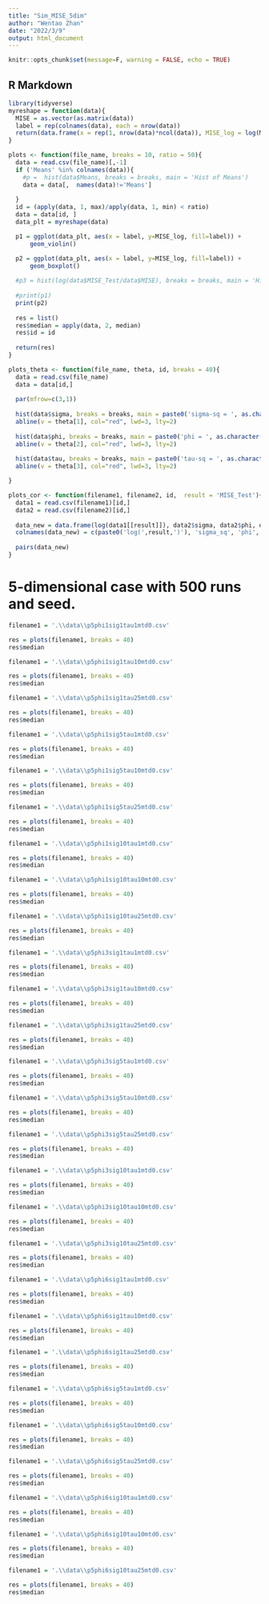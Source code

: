 ---
title: "Sim_MISE_5dim"
author: "Wentao Zhan"
date: "2022/3/9"
output: html_document
---

```{r setup, include=FALSE}
knitr::opts_chunk$set(message=F, warning = FALSE, echo = TRUE)
```

## R Markdown

```{r, echo = FALSE}
library(tidyverse)
myreshape = function(data){
  MISE = as.vector(as.matrix(data))
  label = rep(colnames(data), each = nrow(data))
  return(data.frame(x = rep(1, nrow(data)*ncol(data)), MISE_log = log(MISE), label = label))
}

plots <- function(file_name, breaks = 10, ratio = 50){
  data = read.csv(file_name)[,-1]
  if ('Means' %in% colnames(data)){
    #p =  hist(data$Means, breaks = breaks, main = 'Hist of Means')
    data = data[,  names(data)!='Means']
  
  }
  id = (apply(data, 1, max)/apply(data, 1, min) < ratio)
  data = data[id, ]
  data_plt = myreshape(data)

  p1 = ggplot(data_plt, aes(x = label, y=MISE_log, fill=label)) + 
      geom_violin()

  p2 = ggplot(data_plt, aes(x = label, y=MISE_log, fill=label)) + 
      geom_boxplot()
  
  #p3 = hist(log(data$MISE_Test/data$MISE), breaks = breaks, main = 'Hist of log(GLS_test/OLS)')
  
  #print(p1)
  print(p2)
  
  res = list()
  res$median = apply(data, 2, median)
  res$id = id
  
  return(res)
}  

plots_theta <- function(file_name, theta, id, breaks = 40){
  data = read.csv(file_name)
  data = data[id,]
  
  par(mfrow=c(3,1))
  
  hist(data$sigma, breaks = breaks, main = paste0('sigma-sq = ', as.character(theta[1])))
  abline(v = theta[1], col="red", lwd=3, lty=2)
  
  hist(data$phi, breaks = breaks, main = paste0('phi = ', as.character(theta[2])))
  abline(v = theta[2], col="red", lwd=3, lty=2)
  
  hist(data$tau, breaks = breaks, main = paste0('tau-sq = ', as.character(theta[3])))
  abline(v = theta[3], col="red", lwd=3, lty=2)

}

plots_cor <- function(filename1, filename2, id,  result = 'MISE_Test'){
  data1 = read.csv(filename1)[id,]
  data2 = read.csv(filename2)[id,]
  
  data_new = data.frame(log(data1[[result]]), data2$sigma, data2$phi, data2$tau)
  colnames(data_new) = c(paste0('log(',result,')'), 'sigma_sq', 'phi', 'tau_sq')
  
  pairs(data_new)
}
```

# 5-dimensional case with 500 runs and seed.
```{r}
filename1 = '.\\data\\p5phi1sig1tau1mtd0.csv'

res = plots(filename1, breaks = 40)
res$median
```
```{r}
filename1 = '.\\data\\p5phi1sig1tau10mtd0.csv'

res = plots(filename1, breaks = 40)
res$median
```
```{r}
filename1 = '.\\data\\p5phi1sig1tau25mtd0.csv'

res = plots(filename1, breaks = 40)
res$median
```
```{r}
filename1 = '.\\data\\p5phi1sig5tau1mtd0.csv'

res = plots(filename1, breaks = 40)
res$median
```
```{r}
filename1 = '.\\data\\p5phi1sig5tau10mtd0.csv'

res = plots(filename1, breaks = 40)
res$median
```
```{r}
filename1 = '.\\data\\p5phi1sig5tau25mtd0.csv'

res = plots(filename1, breaks = 40)
res$median
```
```{r}
filename1 = '.\\data\\p5phi1sig10tau1mtd0.csv'

res = plots(filename1, breaks = 40)
res$median
```
```{r}
filename1 = '.\\data\\p5phi1sig10tau10mtd0.csv'

res = plots(filename1, breaks = 40)
res$median
```
```{r}
filename1 = '.\\data\\p5phi1sig10tau25mtd0.csv'

res = plots(filename1, breaks = 40)
res$median
```

```{r}
filename1 = '.\\data\\p5phi3sig1tau1mtd0.csv'

res = plots(filename1, breaks = 40)
res$median
```
```{r}
filename1 = '.\\data\\p5phi3sig1tau10mtd0.csv'

res = plots(filename1, breaks = 40)
res$median
```
```{r}
filename1 = '.\\data\\p5phi3sig1tau25mtd0.csv'

res = plots(filename1, breaks = 40)
res$median
```
```{r}
filename1 = '.\\data\\p5phi3sig5tau1mtd0.csv'

res = plots(filename1, breaks = 40)
res$median
```
```{r}
filename1 = '.\\data\\p5phi3sig5tau10mtd0.csv'

res = plots(filename1, breaks = 40)
res$median
```
```{r}
filename1 = '.\\data\\p5phi3sig5tau25mtd0.csv'

res = plots(filename1, breaks = 40)
res$median
```
```{r}
filename1 = '.\\data\\p5phi3sig10tau1mtd0.csv'

res = plots(filename1, breaks = 40)
res$median
```
```{r}
filename1 = '.\\data\\p5phi3sig10tau10mtd0.csv'

res = plots(filename1, breaks = 40)
res$median
```
```{r}
filename1 = '.\\data\\p5phi3sig10tau25mtd0.csv'

res = plots(filename1, breaks = 40)
res$median
```

```{r}
filename1 = '.\\data\\p5phi6sig1tau1mtd0.csv'

res = plots(filename1, breaks = 40)
res$median
```
```{r}
filename1 = '.\\data\\p5phi6sig1tau10mtd0.csv'

res = plots(filename1, breaks = 40)
res$median
```
```{r}
filename1 = '.\\data\\p5phi6sig1tau25mtd0.csv'

res = plots(filename1, breaks = 40)
res$median
```
```{r}
filename1 = '.\\data\\p5phi6sig5tau1mtd0.csv'

res = plots(filename1, breaks = 40)
res$median
```
```{r}
filename1 = '.\\data\\p5phi6sig5tau10mtd0.csv'

res = plots(filename1, breaks = 40)
res$median
```
```{r}
filename1 = '.\\data\\p5phi6sig5tau25mtd0.csv'

res = plots(filename1, breaks = 40)
res$median
```
```{r}
filename1 = '.\\data\\p5phi6sig10tau1mtd0.csv'

res = plots(filename1, breaks = 40)
res$median
```
```{r}
filename1 = '.\\data\\p5phi6sig10tau10mtd0.csv'

res = plots(filename1, breaks = 40)
res$median
```
```{r}
filename1 = '.\\data\\p5phi6sig10tau25mtd0.csv'

res = plots(filename1, breaks = 40)
res$median
```